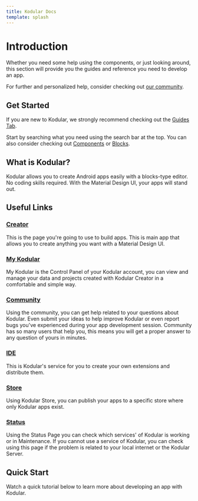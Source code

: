 ```yaml
---
title: Kodular Docs
template: splash
---
```



# Introduction

Whether you need some help using the components, or just looking around, this section will provide you the guides and reference you need to develop an app.

For further and personalized help, consider checking out [our community](https://community.kodular.io).

## Get Started

If you are new to Kodular, we strongly recommend checking out the [Guides Tab](/guides/).

Start by searching what you need using the search bar at the top. You can also consider checking out [Components](/components/) or [Blocks](/blocks/).

## What is Kodular?

Kodular allows you to create Android apps easily with a blocks-type editor. No coding skills required. With the Material Design UI, your apps will stand out.

## Useful Links

### [Creator](https://creator.kodular.io)

This is the page you're going to use to build apps. This is main app that allows you to create anything you want with a Material Design UI.

### [My Kodular](https://my.kodular.io)

My Kodular is the Control Panel of your Kodular account, you can view and manage your data and projects created with Kodular Creator in a comfortable and simple way.

### [Community](https://community.kodular.io)

Using the community, you can get help related to your questions about Kodular. Even submit your ideas to help improve Kodular or even report bugs you've experienced during your app development session. Community has so many users that help you, this means you will get a proper answer to any question of yours in minutes.

### [IDE](https://ide.kodular.io)

This is Kodular's service for you to create your own extensions and distribute them.

### [Store](https://store.kodular.io)

Using Kodular Store, you can publish your apps to a specific store where only Kodular apps exist.

### [Status](https://status.kodular.io)

Using the Status Page you can check which services' of Kodular is working or in Maintenance. If you cannot use a service of Kodular, you can check using this page if the problem is related to your local internet or the Kodular Server.

## Quick Start
Watch a quick tutorial below to learn more about developing an app with Kodular.

<YouTube id="iK-J6U12NQc" />
